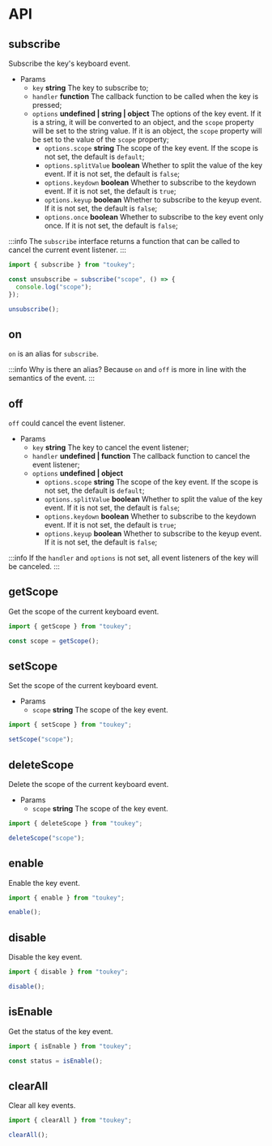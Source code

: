 # API

## subscribe

Subscribe the key's keyboard event.

- Params
  - `key` **string** The key to subscribe to;
  - `handler` **function** The callback function to be called when the key is pressed;
  - `options` **undefined | string | object** The options of the key event. If it is a string, it will be converted to an object, and the `scope` property will be set to the string value. If it is an object, the `scope` property will be set to the value of the `scope` property;
    - `options.scope` **string** The scope of the key event. If the scope is not set, the default is `default`;
    - `options.splitValue` **boolean** Whether to split the value of the key event. If it is not set, the default is `false`;
    - `options.keydown` **boolean** Whether to subscribe to the keydown event. If it is not set, the default is `true`;
    - `options.keyup` **boolean** Whether to subscribe to the keyup event. If it is not set, the default is `false`;
    - `options.once` **boolean** Whether to subscribe to the key event only once. If it is not set, the default is `false`;

:::info
The `subscribe` interface returns a function that can be called to cancel the current event listener.
:::

```javascript
import { subscribe } from "toukey";

const unsubscribe = subscribe("scope", () => {
  console.log("scope");
});

unsubscribe();
```

## on

`on` is an alias for `subscribe`.

:::info
Why is there an alias? Because `on` and `off` is more in line with the semantics of the event.
:::

## off

`off` could cancel the event listener.

- Params
  - `key` **string** The key to cancel the event listener;
  - `handler` **undefined | function** The callback function to cancel the event listener;
  - `options` **undefined | object**
    - `options.scope` **string** The scope of the key event. If the scope is not set, the default is `default`;
    - `options.splitValue` **boolean** Whether to split the value of the key event. If it is not set, the default is `false`;
    - `options.keydown` **boolean** Whether to subscribe to the keydown event. If it is not set, the default is `true`;
    - `options.keyup` **boolean** Whether to subscribe to the keyup event. If it is not set, the default is `false`;

:::info
If the `handler` and `options` is not set, all event listeners of the key will be canceled.
:::

## getScope

Get the scope of the current keyboard event.

```javascript
import { getScope } from "toukey";

const scope = getScope();
```

## setScope

Set the scope of the current keyboard event.

- Params
  - `scope` **string** The scope of the key event.

```javascript
import { setScope } from "toukey";

setScope("scope");
```

## deleteScope

Delete the scope of the current keyboard event.

- Params
  - `scope` **string** The scope of the key event.

```javascript
import { deleteScope } from "toukey";

deleteScope("scope");
```

## enable

Enable the key event.

```javascript
import { enable } from "toukey";

enable();
```

## disable

Disable the key event.

```javascript
import { disable } from "toukey";

disable();
```

## isEnable

Get the status of the key event.

```javascript
import { isEnable } from "toukey";

const status = isEnable();
```

## clearAll

Clear all key events.

```javascript
import { clearAll } from "toukey";

clearAll();
```
